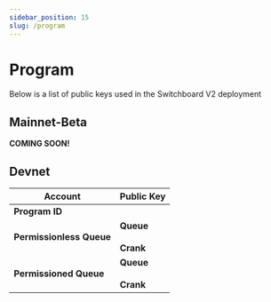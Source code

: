 ```yaml
---
sidebar_position: 15
slug: /program
---
```



# Program

Below is a list of public keys used in the Switchboard V2 deployment

## Mainnet-Beta

**COMING SOON!**

## Devnet

<table>
  <thead>
    <tr>
      <th>Account</th>
      <th>Public Key</th>
    </tr>
  </thead>
  <tbody>
    <tr>
      <td>
        <b>Program ID</b>
      </td>
      <td>
        <PublicKeyButton publicKey="2TfB33aLaneQb5TNVwyDz3jSZXS6jdW2ARw1Dgf84XCG" />
      </td>
    </tr>
    <tr>
      <td>
        <b>Permissionless Queue</b>
      </td>
      <td>
        <b>Queue</b>
        <br />
        <PublicKeyButton publicKey="B4yBQ3hYcjnrNLxUnauJqwpFJnjtm7s8gHybgkAdgXhQ" />
        <br />
        <b>Crank</b>
        <br />
        <PublicKeyButton publicKey="HX2oLYGqThai8i6hvEm9B4y5pAkLXLyryps13195BSAz" />
      </td>
    </tr>
    <tr>
      <td>
        <b>Permissioned Queue</b>
      </td>
      <td>
        <b>Queue</b>
        <br />
        <PublicKeyButton publicKey="GhYg3R1V6DmJbwuc57qZeoYG6gUuvCotUF1zU3WCj98U" />
        <br />
        <b>Crank</b>
        <br />
        <PublicKeyButton publicKey="85L2cFUvXaeGQ4HrzP8RJEVCL7WvRrXM2msvEmQ82AVr" />
      </td>
    </tr>
  </tbody>
</table>
